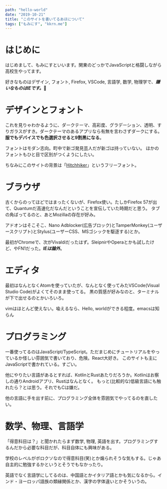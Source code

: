 ```yaml
---
path: "hello-world"
date: "2019-10-21"
title: "このサイトを書いてるあほについて"
tags: ["もみにす", "kkrn.me"]
---
```


# はじめに

はじめまして、もみにすといいます。関東のどっかでJavaScriptと格闘しながら高校生やってます。

好きなものはデザイン, フォント, Firefox, VSCode, 言語学, 数学, 物理学で、___嫌いなものはIEです。___🤬



# デザインとフォント

これを見りゃわかるように、ダークテーマ、高彩度、グラデーション、透明、すりガラスがすき。ダークテーマのあるアプリなら有無を言わさずダークにする。
__服でもデバイスでも色選択させると9割黒になる__。

フォントはモダン志向。町中で新ゴ発見芸人だが新ゴは持っていない。
ほかのフォントもひと目で区別がつくようにしたい。

ちなみにこのサイトの背景は「[Hitchhiker](https://www.1001fonts.com/hitchhiker-font.html)」というフリーフォント。

# ブラウザ

古くからのってほどではまったくないが、Firefox使い。たしかFirefox 57が出て、Quantumだ高速化だなんだということを宣伝していた時期だと思う。
タブの角ばってるのと、あとMozillaの存在が好み。

アドオンはそこそこ、Nano Adblocker(広告ブロック)とTamperMonkey(ユーザースクリプト)とStylus(ユーザーCSS、MSゴシックを駆逐する)とか。

最初がChromeで、次がVivaldiだったはず。SleipnirやOperaとかも試したけど、やFN1だった。___IEは論外___。

# エディタ

最初はなんとなくAtomを使っていたが、なんとなく使ってみたVSCode(Visual Studio Code)がよくてそのまま使ってる。
黒の質感が好みなのと、ターミナルが下で出せるのとかいろいろ。

vimはほとんど使えない。喩えるなら、Hello, worldができる程度。emacsは知らん

# プログラミング

一番使ってるのはJavaScript/TypeScript。ただまじめにチュートリアルをやっているか怪しい雰囲気で書いており、危険。React大好き。
このサイトも主にJavaScriptで書かれている。すごい。

他にやりたい言語があるとすれば、KotlinとRustあたりだろうか。Kotlinはお察しの通りAndroidアプリ、Rustはなんとなく。
もっと(比較的な)低級言語にも触れたら？とは思う。それでもCは嫌だ。

他の言語に手を出す前に、プログラミング全体を雰囲気でやってるのを直したい。

# 数学、物理、言語学

「得意科目は？」と聞かれたらまず数学, 物理, 英語を出す。プログラミングするんだから必要な科目だが、科目自体にも興味がある。

学校のレベルがボロクソなので得意科目(笑)とか煽られそうな気もする。じゃあ自主的に勉強するかというとそうでもなかったり。

英語でなく言語学にしてるのは、中国語とかイタリア語とかも気になるから。インド・ヨーロッパ語族の類縁関係とか、漢字の字体違いとかそういうの。


